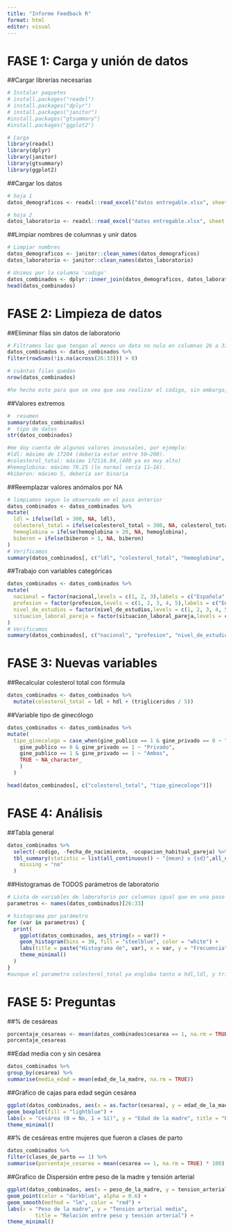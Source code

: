 ---
title: "Informe Feedback R"
format: html
editor: visual
---

# FASE 1: Carga y unión de datos

##Cargar librerías necesarias

```{r}
# Instalar paquetes
# install.packages("readxl")
# install.packages("dplyr")
# install.packages("janitor")
#install.packages("gtsummary")
#install.packages("ggplot2")

# Carga
library(readxl)
library(dplyr)
library(janitor)
library(gtsummary)
library(ggplot2)
```
##Cargar los datos 

```{r}
# hoja 1
datos_demograficos <- readxl::read_excel("datos entregable.xlsx", sheet = 1)

# hoja 2
datos_laboratorio <- readxl::read_excel("datos entregable.xlsx", sheet = 2)
```
##Limpiar nombres de columnas y unir datos

```{r}
# Limpiar nombres 
datos_demograficos <- janitor::clean_names(datos_demograficos)
datos_laboratorio <- janitor::clean_names(datos_laboratorio)

# Unimos por la columna 'codigo'
datos_combinados <- dplyr::inner_join(datos_demograficos, datos_laboratorio, by = "codigo")
head(datos_combinados)
```
# FASE 2: Limpieza  de datos

##Eliminar filas sin datos de laboratorio 

```{r}
# Filtramos las que tengan al menos un dato no nulo en columnas 26 a 33 que es donde están los datos de laboratorio
datos_combinados <- datos_combinados %>%
filter(rowSums(!is.na(across(26:33))) > 0)

# cuántas filas quedan
nrow(datos_combinados)

#he hecho esto para que se vea que sea realizar el código, sin embargo, el resultado ha sido 800 filas lo que indica que obviamente se han quedado las mismas que había en el conjunto de datos combinado porque anteriormente hemos hecho un join en el cual ya se han descartado aquellas filas que si estan en la hoja de demograficos pero no en la de laboratorio al no coincidir sus códigos.
```
##Valores extremos

```{r}
#  resumen 
summary(datos_combinados)
#  tipo de datos 
str(datos_combinados)

#me doy cuenta de algunos valores inususales, por ejemplo:
#ldl: máximo de 17204 (debería estar entre 50–200).
#colesterol_total: máximo 172116.84,(400 ya es muy alto)
#hemoglobina: máximo 70.25 (lo normal sería 11–16).
#biberon: máximo 5, debería ser binaria 
```
##Reemplazar valores anómalos por NA

```{r}
# limpiamos segun lo observado en el paso anterior
datos_combinados <- datos_combinados %>%
mutate(
  ldl = ifelse(ldl > 300, NA, ldl),
  colesterol_total = ifelse(colesterol_total > 300, NA, colesterol_total),
  hemoglobina = ifelse(hemoglobina > 20, NA, hemoglobina),
  biberon = ifelse(biberon > 1, NA, biberon)
)
# Verificamos 
summary(datos_combinados[, c("ldl", "colesterol_total", "hemoglobina", "biberon")])
```
##Trabajo con variables categóricas

```{r}
datos_combinados <- datos_combinados %>%
mutate(
  nacional = factor(nacional,levels = c(1, 2, 3),labels = c("Española", "Extranjera", "Otras/No consta")),
  profesion = factor(profesion,levels = c(1, 2, 3, 4, 5),labels = c("Enfermera", "Oficina", "Médico", "Profesora", "Otros")),
  nivel_de_estudios = factor(nivel_de_estudios,levels = c(1, 2, 3, 4, 5, 6),labels = c("Primaria", "Secundaria", "Bachiller", "Grado", "Máster", "Doctorado+")),
  situacion_laboral_pareja = factor(situacion_laboral_pareja,levels = c(1, 2, 3, 4, 5),labels = c("Activa", "Parada", "Baja", "Jubilado", "Estudiante"))
)
# Verificamos
summary(datos_combinados[, c("nacional", "profesion", "nivel_de_estudios", "situacion_laboral_pareja")])

```
# FASE 3: Nuevas variables

##Recalcular colesterol total con fórmula

```{r}
datos_combinados <- datos_combinados %>%
  mutate(colesterol_total = ldl + hdl + (trigliceridos / 5))
```
##Variable tipo de ginecólogo

```{r}
datos_combinados <- datos_combinados %>%
mutate(
  tipo_ginecologo = case_when(gine_publico == 1 & gine_privado == 0 ~ "Público",
    gine_publico == 0 & gine_privado == 1 ~ "Privado",
    gine_publico == 1 & gine_privado == 1 ~ "Ambos",
    TRUE ~ NA_character_
    )
  )
```

```{r}
head(datos_combinados[, c("colesterol_total", "tipo_ginecologo")])
```

# FASE 4: Análisis 

##Tabla general

```{r}
datos_combinados %>%
  select(-codigo, -fecha_de_nacimiento, -ocupacion_habitual_pareja) %>%
  tbl_summary(statistic = list(all_continuous() ~ "{mean} ± {sd}",all_categorical() ~ "{n} ({p}%)"),
    missing = "no"
  )
```
##Histogramas de TODOS parámetros de laboratorio

```{r}

# Lista de variables de laboratorio por columnas igual que en una paso anterior
parametros <- names(datos_combinados)[26:33]

# histograma por parámetro
for (var in parametros) {
  print(
    ggplot(datos_combinados, aes_string(x = var)) +
    geom_histogram(bins = 30, fill = "steelblue", color = "white") +
    labs(title = paste("Histograma de", var), x = var, y = "Frecuencia") +
    theme_minimal()
  )
}
#aunque el parametro colesterol_total ya engloba tanto a hdl,ldl, y triglicericos, he calculado sus histogramas igualmente ya que así lo he interpretado según:"histograma para cada uno de los parámetros de laboratorio."
```
# FASE 5: Preguntas

##% de cesáreas

```{r}
porcentaje_cesareas <- mean(datos_combinados$cesarea == 1, na.rm = TRUE) * 100
porcentaje_cesareas
```
##Edad media con y sin cesárea

```{r}
datos_combinados %>%
group_by(cesarea) %>%
summarise(media_edad = mean(edad_de_la_madre, na.rm = TRUE))
```
##Gráfico de cajas para edad según cesárea

```{r}
ggplot(datos_combinados, aes(x = as.factor(cesarea), y = edad_de_la_madre)) +
geom_boxplot(fill = "lightblue") +
labs(x = "Cesárea (0 = No, 1 = Sí)", y = "Edad de la madre", title = "Edad según cesárea") +
theme_minimal()
```
##% de cesáreas entre mujeres que fueron a clases de parto

```{r}
datos_combinados %>%
filter(clases_de_parto == 1) %>%
summarise(porcentaje_cesarea = mean(cesarea == 1, na.rm = TRUE) * 100)
```
##Grafico de Dispersión entre peso de la madre y tensión arterial

```{r}
ggplot(datos_combinados, aes(x = peso_de_la_madre, y = tension_arterial_media)) +
geom_point(color = "darkblue", alpha = 0.6) +
geom_smooth(method = "lm", color = "red") +
labs(x = "Peso de la madre", y = "Tensión arterial media",
         title = "Relación entre peso y tensión arterial") +
theme_minimal()
```
